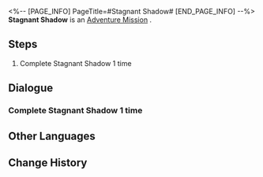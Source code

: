 <%-- [PAGE_INFO]
PageTitle=#Stagnant Shadow#
[END_PAGE_INFO] --%>
{{Stub|Dialogue, characters, and location(s)}}
{{Mission Infobox
|id            = 4010128
|title         = 
|image         = Mission Stagnant Shadow.png
|type          = Adventure
|event_name    = 
|chapter       = 
|requirements  = [[Adventure Mission]] ''[[Stagnant Shadow]]'' completed
|summary       = <!--official mission summary from Fate's Atlas-->
|characters    = <!--characters that appear in this mission-->
|startLocation = <!--location as it intially appears on the mission screen-->
|world         = <!--i.e. Penacony-->
|area          = <!--i.e. A Child's Dream-->
|prev          = 
|next          = 
|exp           = 
|credits       = 2000
|stellarJade   = 
|other         = {{Card List|Sparse Aether*3|delim=;}}
}}
'''Stagnant Shadow''' is an [[Adventure Mission]]<!--in [world]-->.

==Steps==
# Complete Stagnant Shadow 1 time

<!--
==Gameplay Notes==

--><!--
==Trial Character==

-->
==Dialogue==
{{Stub Dialogue}}
===Complete Stagnant Shadow 1 time===
{{Mission Description|type=adventure|location=<!--to be added-->|Confirm the existence of the Stagnant Shadow, then destroy it.}}
{{Dialogue Start}}
:{{tx}}
{{Dialogue End}}

==Other Languages==
{{Other Languages
|en   = Stagnant Shadow
|zhs  = 「凝滞虚影」
|zht  = 「凝滯虛影」
|ja   = 「凝結虚影」
|ko   = 「정체된 허영」
|es   = Sombra paralizada
|fr   = Ombre stagnante
|ru   = Застойная тень
|th   = Stagnant Shadow
|vi   = "Hư Ảnh Ngưng Đọng"
|de   = Ruhender Schatten
|id   = "Stagnant Shadow"
|pt   = Sombra Estagnada
}}

==Change History==
{{Change History|1.0}}
